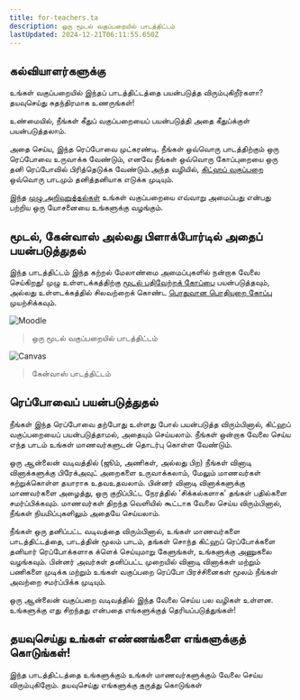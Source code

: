 ```yaml
---
title: for-teachers.ta
description: ஒரு மூடல் வகுப்பறையில் பாடத்திட்டம்
lastUpdated: 2024-12-21T06:11:55.650Z
---
```


## கல்வியாளர்களுக்கு

உங்கள் வகுப்பறையில் இந்தப் பாடத்திட்டத்தை பயன்படுத்த விரும்புகிறீர்களா? தயவுசெய்து சுதந்திரமாக உணருங்கள்!

உண்மையில், நீங்கள் கீதுப் வகுப்பறையைப் பயன்படுத்தி அதை கீதுப்க்குள் பயன்படுத்தலாம்.

அதை செய்ய, இந்த ரெப்போவை முட்கரண்டி. நீங்கள் ஒவ்வொரு பாடத்திற்கும் ஒரு ரெப்போவை உருவாக்க வேண்டும், எனவே நீங்கள் ஒவ்வொரு கோப்புறையை ஒரு தனி ரெப்போவில் பிரித்தெடுக்க வேண்டும்.அந்த வழியில், [கிட்ஹப் வகுப்பறை](https://classroom.github.com/classrooms) ஒவ்வொரு பாடமும் தனித்தனியாக எடுக்க முடியும்.

இந்த [முழு அறிவுறுத்தல்கள்](https://github.blog/2020-03-18-set-up-your-digital-classroom-with-github-classroom/) உங்கள் வகுப்பறையை எவ்வாறு அமைப்பது என்பது பற்றிய ஒரு யோசனையை உங்களுக்கு வழங்கும்.

## மூடல், கேன்வாஸ் அல்லது பிளாக்போர்டில் அதைப் பயன்படுத்துதல்

இந்த பாடத்திட்டம் இந்த கற்றல் மேலாண்மை அமைப்புகளில் நன்றாக வேலை செய்கிறது! முழு உள்ளடக்கத்திற்கு [மூடல் பதிவேற்றக் கோப்பை](../teaching-files/webdev-moodle.mbz) பயன்படுத்தவும், அல்லது உள்ளடக்கத்தில் சிலவற்றைக் கொண்ட [பொதுவான பொதியுறை கோப்பு](../teaching-files/webdev-common-cartridge.imscc) முயற்சிக்கவும்.

![Moodle](../teaching-files/moodle.png)
> ஒரு மூடல் வகுப்பறையில் பாடத்திட்டம்

![Canvas](../teaching-files/canvas.png)
> கேன்வாஸ் பாடத்திட்டம்

## ரெப்போவைப் பயன்படுத்துதல்

நீங்கள் இந்த ரெப்போவை தற்போது உள்ளது போல் பயன்படுத்த விரும்பினால், கிட்ஹப் வகுப்பறையைப் பயன்படுத்தாமல், அதையும் செய்யலாம். நீங்கள் ஒன்றாக வேலை செய்ய எந்த பாடம் உங்கள் மாணவர்களுடன் தொடர்பு கொள்ள வேண்டும்.

ஒரு ஆன்லைன் வடிவத்தில் (ஜூம், அணிகள், அல்லது பிற) நீங்கள் வினாடி வினாக்களுக்கு பிரேக்அவுட் அறைகளை உருவாக்கலாம், மேலும் மாணவர்கள் கற்றுக்கொள்ள தயாராக உதவஉதவலாம். பின்னர் வினாடி வினாக்களுக்கு மாணவர்களை அழைத்து, ஒரு குறிப்பிட்ட நேரத்தில் 'சிக்கல்களாக' தங்கள் பதில்களை சமர்ப்பிக்கவும். மாணவர்கள் திறந்த வெளியில் கூட்டாக வேலை செய்ய விரும்பினால், நீங்கள் நியமிப்புகளிலும் அதையே செய்யலாம்.

நீங்கள் ஒரு தனிப்பட்ட வடிவத்தை விரும்பினால், உங்கள் மாணவர்களை பாடத்திட்டத்தை, பாடத்தின் மூலம் பாடம், தங்கள் சொந்த கிட்ஹப் ரெப்போக்களை தனியார் ரெப்போக்களாக க்ளெக் செய்யுமாறு கேளுங்கள், உங்களுக்கு அணுகலை வழங்கவும். பின்னர் அவர்கள் தனிப்பட்ட முறையில் வினாடி வினாக்கள் மற்றும் பணிகளை முடிக்க மற்றும் உங்கள் வகுப்பறை ரெப்போ பிரச்சினைகள் மூலம் நீங்கள் அவற்றை சமர்ப்பிக்க முடியும்.

ஒரு ஆன்லைன் வகுப்பறை வடிவத்தில் இந்த வேலை செய்ய பல வழிகள் உள்ளன. உங்களுக்கு எது சிறந்தது என்பதை எங்களுக்குத் தெரியப்படுத்துங்கள்!

## தயவுசெய்து உங்கள் எண்ணங்களை எங்களுக்குத் கொடுங்கள்!

இந்த பாடத்திட்டத்தை உங்களுக்கும் உங்கள் மாணவர்களுக்கும் வேலை செய்ய விரும்புகிறோம். தயவுசெய்து எங்களுக்கு [கருத்து](https://github.com/microsoft/Web-Dev-For-Beginners/discussions/categories/teacher-corner) கொடுங்கள்
